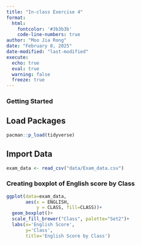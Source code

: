 ```yaml
---
title: "In-class Exercise 4"
format:
  html:
    fontcolor: '#3b3b3b'
    code-line-numbers: true
author: "Moo Jia Rong"
date: "February 8, 2025"
date-modified: "last-modified"
execute:
  echo: true
  eval: true
  warning: false
  freeze: true
---
```


### **Getting Started**

::: panel-tabset

## Load Packages
```r
pacman::p_load(tidyverse)
```

## Import Data
```r
exam_data <- read_csv("data/Exam_data.csv")
```

:::

### **Creating boxplot of English score by Class**

```r
ggplot(data=exam_data, 
       aes(x = ENGLISH, 
           y = CLASS, fill=CLASS))+
  geom_boxplot()+
  scale_fill_brewer("Class", palette="Set2")+
  labs(x='English Score',
       y='Class',
       title='English Score by Class')
```


